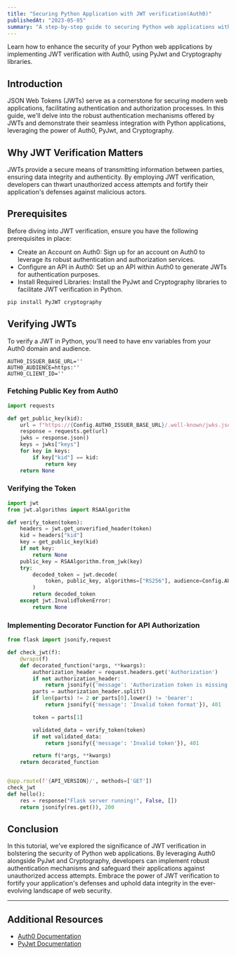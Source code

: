 ```yaml
---
title: "Securing Python Application with JWT verification(Auth0)"
publishedAt: "2023-05-05"
summary: "A step-by-step guide to securing Python web applications with JWT verification using Auth0, PyJwt, and Cryptography libraries."
---
```


Learn how to enhance the security of your Python web applications by implementing JWT verification with Auth0, using PyJwt and Cryptography libraries.

## Introduction

JSON Web Tokens (JWTs) serve as a cornerstone for securing modern web applications, facilitating authentication and authorization processes. In this guide, we'll delve into the robust authentication mechanisms offered by JWTs and demonstrate their seamless integration with Python applications, leveraging the power of Auth0, PyJwt, and Cryptography.

## Why JWT Verification Matters

JWTs provide a secure means of transmitting information between parties, ensuring data integrity and authenticity. By employing JWT verification, developers can thwart unauthorized access attempts and fortify their application's defenses against malicious actors.

## Prerequisites

Before diving into JWT verification, ensure you have the following prerequisites in place:

- Create an Account on Auth0: Sign up for an account on Auth0 to leverage its robust authentication and authorization services.
- Configure an API in Auth0: Set up an API within Auth0 to generate JWTs for authentication purposes.
- Install Required Libraries: Install the PyJwt and Cryptography libraries to facilitate JWT verification in Python.

```python
pip install PyJWT cryptography
```

## Verifying JWTs

To verify a JWT in Python, you'll need to have env variables from your Auth0 domain and audience.

```.env
AUTH0_ISSUER_BASE_URL=''
AUTH0_AUDIENCE=https:''
AUTH0_CLIENT_ID=''
```

### Fetching Public Key from Auth0

```python
import requests

def get_public_key(kid):
    url = f"https://{Config.AUTH0_ISSUER_BASE_URL}/.well-known/jwks.json"
    response = requests.get(url)
    jwks = response.json()
    keys = jwks["keys"]
    for key in keys:
        if key["kid"] == kid:
            return key
    return None
```

### Verifying the Token

```python
import jwt
from jwt.algorithms import RSAAlgorithm

def verify_token(token):
    headers = jwt.get_unverified_header(token)
    kid = headers["kid"]
    key = get_public_key(kid)
    if not key:
        return None
    public_key = RSAAlgorithm.from_jwk(key)
    try:
        decoded_token = jwt.decode(
            token, public_key, algorithms=["RS256"], audience=Config.AUTH0_AUDIENCE
        )
        return decoded_token
    except jwt.InvalidTokenError:
        return None
```

### Implementing Decorator Function for API Authorization

```python
from flask import jsonify,request

def check_jwt(f):
    @wraps(f)
    def decorated_function(*args, **kwargs):
        authorization_header = request.headers.get('Authorization')
        if not authorization_header:
            return jsonify({'message': 'Authorization token is missing'}), 401
        parts = authorization_header.split()
        if len(parts) != 2 or parts[0].lower() != 'bearer':
            return jsonify({'message': 'Invalid token format'}), 401

        token = parts[1]

        validated_data = verify_token(token)
        if not validated_data:
            return jsonify({'message': 'Invalid token'}), 401

        return f(*args, **kwargs)
    return decorated_function


@app.route(f'{API_VERSION}/', methods=['GET'])
check_jwt
def hello():
    res = response("Flask server running!", False, [])
    return jsonify(res.get()), 200

```

## Conclusion

In this tutorial, we've explored the significance of JWT verification in bolstering the security of Python web applications. By leveraging Auth0 alongside PyJwt and Cryptography, developers can implement robust authentication mechanisms and safeguard their applications against unauthorized access attempts. Embrace the power of JWT verification to fortify your application's defenses and uphold data integrity in the ever-evolving landscape of web security.

---

## Additional Resources

- [Auth0 Documentation](https://auth0.com/docs/secure/tokens/json-web-tokens/validate-json-web-tokens)
- [PyJwt Documentation](https://pyjwt.readthedocs.io/en/stable/)
